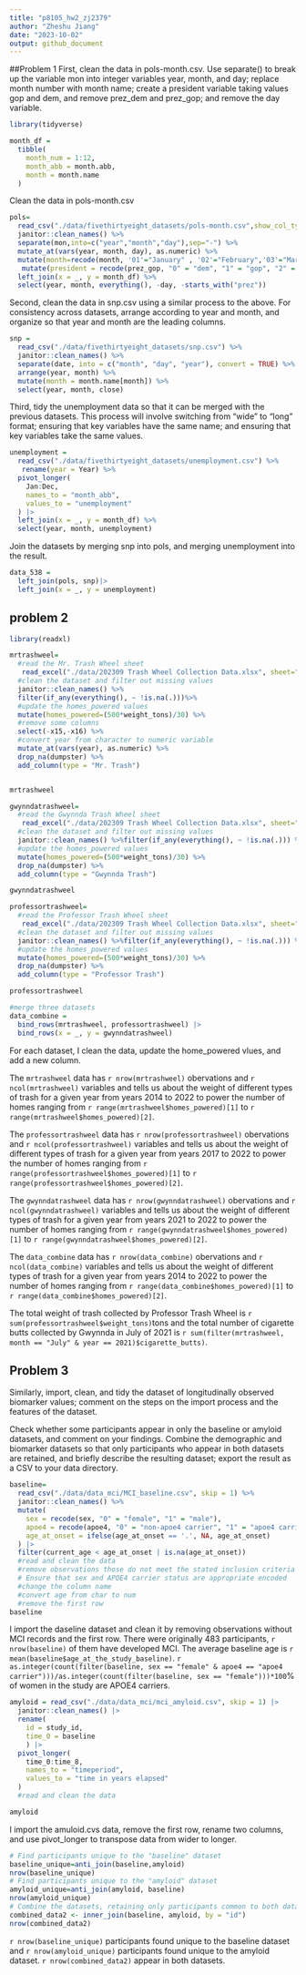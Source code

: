 ```yaml
---
title: "p8105_hw2_zj2379"
author: "Zheshu Jiang"
date: "2023-10-02"
output: github_document
---
```


##Problem 1
First, clean the data in pols-month.csv. Use separate() to break up the variable mon into integer variables year, month, and day; replace month number with month name; create a president variable taking values gop and dem, and remove prez_dem and prez_gop; and remove the day variable.
```r
library(tidyverse)
```

```r
month_df = 
  tibble(
    month_num = 1:12,
    month_abb = month.abb,
    month = month.name
  )
```

Clean the data in pols-month.csv
```r
pols=
  read_csv("./data/fivethirtyeight_datasets/pols-month.csv",show_col_types = FALSE) %>%
  janitor::clean_names() %>% 
  separate(mon,into=c("year","month","day"),sep="-") %>% 
  mutate_at(vars(year, month, day), as.numeric) %>% 
  mutate(month=recode(month, '01'="January" , '02'="February",'03'="March",'04'="April","05"="May","06"="June","07"="July","08"="August","09"="Septemer","10"="October","11"="November","12"="December")) %>% 
   mutate(president = recode(prez_gop, "0" = "dem", "1" = "gop", "2" = "gop")) |>
  left_join(x = _, y = month_df) %>% 
  select(year, month, everything(), -day, -starts_with("prez"))
```
Second, clean the data in snp.csv using a similar process to the above. For consistency across datasets, arrange according to year and month, and organize so that year and month are the leading columns.

```r
snp = 
  read_csv("./data/fivethirtyeight_datasets/snp.csv") %>% 
  janitor::clean_names() %>% 
  separate(date, into = c("month", "day", "year"), convert = TRUE) %>% 
  arrange(year, month) %>% 
  mutate(month = month.name[month]) %>% 
  select(year, month, close) 
```

Third, tidy the unemployment data so that it can be merged with the previous datasets. This process will involve switching from “wide” to “long” format; ensuring that key variables have the same name; and ensuring that key variables take the same values.

```r
unemployment = 
  read_csv("./data/fivethirtyeight_datasets/unemployment.csv") %>%
   rename(year = Year) %>% 
  pivot_longer(
    Jan:Dec, 
    names_to = "month_abb",
    values_to = "unemployment"
  ) |> 
  left_join(x = _, y = month_df) %>% 
  select(year, month, unemployment)
```
Join the datasets by merging snp into pols, and merging unemployment into the result.
```r
data_538 = 
  left_join(pols, snp)|>
  left_join(x = _, y = unemployment)
```

## problem 2

```r
library(readxl)
```

```r
mrtrashweel=
  #read the Mr. Trash Wheel sheet
   read_excel("./data/202309 Trash Wheel Collection Data.xlsx", sheet="Mr. Trash Wheel") %>%
  #clean the dataset and filter out missing values
  janitor::clean_names() %>%
  filter(if_any(everything(), ~ !is.na(.)))%>%
  #update the homes_powered values
  mutate(homes_powered=(500*weight_tons)/30) %>%  
  #remove some columns
  select(-x15,-x16) %>% 
  #convert year from character to numeric variable
  mutate_at(vars(year), as.numeric) %>% 
  drop_na(dumpster) %>% 
  add_column(type = "Mr. Trash")


mrtrashweel
```

```r
gwynndatrashweel=
  #read the Gwynnda Trash Wheel sheet
   read_excel("./data/202309 Trash Wheel Collection Data.xlsx", sheet="Gwynnda Trash Wheel") %>% 
  #clean the dataset and filter out missing values
  janitor::clean_names() %>%filter(if_any(everything(), ~ !is.na(.))) %>% 
  #update the homes_powered values
  mutate(homes_powered=(500*weight_tons)/30) %>%  
  drop_na(dumpster) %>% 
  add_column(type = "Gwynnda Trash") 

gwynndatrashweel
```

```r
professortrashweel=
  #read the Professor Trash Wheel sheet
   read_excel("./data/202309 Trash Wheel Collection Data.xlsx", sheet="Professor Trash Wheel") %>% 
  #clean the dataset and filter out missing values
  janitor::clean_names() %>%filter(if_any(everything(), ~ !is.na(.))) %>% 
  #update the homes_powered values
  mutate(homes_powered=(500*weight_tons)/30) %>%  
  drop_na(dumpster) %>% 
  add_column(type = "Professor Trash") 

professortrashweel
```


```r
#merge three datasets
data_combine = 
  bind_rows(mrtrashweel, professortrashweel) |>
  bind_rows(x = _, y = gwynndatrashweel)
```


For each dataset, I clean the data, update the home_powered vlues, and add a new column.

The `mrtrashweel` data has `r nrow(mrtrashweel)` obervations and `r ncol(mrtrashweel)` variables and tells us about the weight of different types of trash for a given year from years 2014 to 2022 to power the number of homes ranging from `r range(mrtrashweel$homes_powered)[1]` to `r range(mrtrashweel$homes_powered)[2]`. 

The `professortrashweel` data has `r nrow(professortrashweel)` obervations and `r ncol(professortrashweel)` variables and tells us about the weight of different types of trash for a given year from years 2017 to 2022 to power the number of homes ranging from `r range(professortrashweel$homes_powered)[1]` to `r range(professortrashweel$homes_powered)[2]`. 

The `gwynndatrashweel` data has `r nrow(gwynndatrashweel)` obervations and `r ncol(gwynndatrashweel)` variables and tells us about the weight of different types of trash for a given year from years 2021 to 2022 to power the number of homes ranging from `r range(gwynndatrashweel$homes_powered)[1]` to `r range(gwynndatrashweel$homes_powered)[2]`. 

The `data_combine` data has `r nrow(data_combine)` obervations and `r ncol(data_combine)` variables and tells us about the weight of different types of trash for a given year from years 2014 to 2022 to power the number of homes ranging from `r range(data_combine$homes_powered)[1]` to `r range(data_combine$homes_powered)[2]`. 

The total weight of trash collected by Professor Trash Wheel is `r sum(professortrashweel$weight_tons)`tons and the total number of cigarette butts collected by Gwynnda in July of 2021 is `r sum(filter(mrtrashweel, month == "July" & year == 2021)$cigarette_butts)`.

## Problem 3

Similarly, import, clean, and tidy the dataset of longitudinally observed biomarker values; comment on the steps on the import process and the features of the dataset.

Check whether some participants appear in only the baseline or amyloid datasets, and comment on your findings. Combine the demographic and biomarker datasets so that only participants who appear in both datasets are retained, and briefly describe the resulting dataset; export the result as a CSV to your data directory.

```r
baseline=
  read_csv("./data/data_mci/MCI_baseline.csv", skip = 1) %>% 
  janitor::clean_names() %>% 
  mutate(
    sex = recode(sex, "0" = "female", "1" = "male"),
    apoe4 = recode(apoe4, "0" = "non-apoe4 carrier", "1" = "apoe4 carrier"),
    age_at_onset = ifelse(age_at_onset == '.', NA, age_at_onset)
  ) |>
  filter(current_age < age_at_onset | is.na(age_at_onset)) 
  #read and clean the data 
  #remove observations those do not meet the stated inclusion criteria 
  # Ensure that sex and APOE4 carrier status are appropriate encoded
  #change the column name
  #convert age from char to num
  #remove the first row
baseline
```


I import the daseline dataset and clean it by removing observations without MCI records and the first row. There were originally 483 participants, `r nrow(baseline)` of them have developed MCI. The average baseline age is `r mean(baseline$age_at_the_study_baseline)`. `r as.integer(count(filter(baseline, sex == "female" & apoe4 == "apoe4 carrier")))/as.integer(count(filter(baseline, sex == "female")))*100`% of women in the study are APOE4 carriers.

```r
amyloid = read_csv("./data/data_mci/mci_amyloid.csv", skip = 1) |>
  janitor::clean_names() |>
  rename(
    id = study_id,
    time_0 = baseline
    ) |>
  pivot_longer(
    time_0:time_8, 
    names_to = "timeperiod",
    values_to = "time in years elapsed"
  ) 
  #read and clean the data 

amyloid
```

I import the amuloid.cvs data, remove the first row, rename two columns, and use pivot_longer to transpose data from wider to longer. 

```r
# Find participants unique to the "baseline" dataset
baseline_unique=anti_join(baseline,amyloid)
nrow(baseline_unique)
# Find participants unique to the "amyloid" dataset
amyloid_unique=anti_join(amyloid, baseline)
nrow(amyloid_unique)
# Combine the datasets, retaining only participants common to both datasets
combined_data2 <- inner_join(baseline, amyloid, by = "id")
nrow(combined_data2)
```
`r nrow(baseline_unique)` participants found unique to the baseline dataset and `r nrow(amyloid_unique)` participants found unique to the amyloid dataset. `r nrow(combined_data2)` appear in both datasets.


